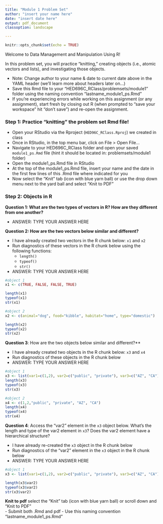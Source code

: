 ```yaml
---
title: "Module 1 Problem Set"
author: "insert your name here"
date: "insert date here"
output: pdf_document
classoption: landscape

---
```


```r
knitr::opts_chunk$set(echo = TRUE)
```

Welcome to Data Management and Manipulation Using R!

In this problem set, you will practice "knitting," creating objects (i.e., atomic vectors and lists), and investigating those objects.

- Note: Change author to your name & date to current date above in the YAML header (we'll learn more about headers later on...)
- Save this Rmd file to your "HED696C_RClass/problemsets/module1" folder using the naming convention "lastname_module1_ps.Rmd"
- If you're experiencing errors while working on this assignment (or any assignment), start fresh by closing out R (when prompted to "save your workspace" hit "don't save") and re-open the assignment. 

\vspace{30pt}

### Step 1: Practice "knitting" the problem set Rmd file!

- Open your RStudio via the Rproject (`HED96C_RClass.Rproj`) we created in class
- Once in RStudio, in the top menu bar, click on File > Open File...
- Navigate to your HED696C_RClass folder and open your saved `module1_ps.Rmd` file (hint it should be located in: problemsets/module1 folder)
- Open the module1_ps.Rmd file in RStudio
- At the top of the module1_ps.Rmd file, insert your name and the date in the first few lines of this .Rmd file where indicated for you
- Now select the "Knit" tab (icon with blue yarn ball) or use the drop down menu next to the yard ball and select "Knit to PDF"


\vspace{30pt}

### Step 2: Objects in R

**Question 1: What are the two types of vectors in R? How are they different from one another?** 

- ANSWER: TYPE YOUR ANSWER HERE


\vspace{30pt}


**Question 2: How are the two vectors below similar and different?**  

- I have already created two vectors in the R chunk below: `x1` and `x2`
- Run diagnostics of these vectors in the R chunk below using the following functions:
  - `length()`
  - `typeof()`
  - `str()`
- ANSWER: TYPE YOUR ANSWER HERE

```r
#object 1
x1 <- c(TRUE, FALSE, FALSE, TRUE)

length(x1)
typeof(x1)
str(x1)

#object 2
x2 <- c(animal="dog", food="kibble", habitat="home", type="domestic")

length(x2)
typeof(x2)
str(x2)
```

\vspace{30pt}


**Question 3**: How are the two objects below similar and different?**  

- I have already created two objects in the R chunk below: `x3` and `x4`
- Run diagnostics of these objects in the R chunk below
- ANSWER: TYPE YOUR ANSWER HERE


```r
#object 1
x3 <- list(var1=c(1,2), var2=c("public", "private"), var3=c("AZ", "CA"))
length(x3)
typeof(x3)
str(x3)

#object 2
x4 <- c(1,2,"public", "private", "AZ", "CA")
length(x4)
typeof(x4)
str(x4)

```


\vspace{30pt}



**Question 4**: Access the "var2" element in the `x3` object below. What's the length and type of the var2 element in `x3`? Does the var2 element have a hierarchical structure? 

- I have already re-created the `x3` object in the R chunk below
- Run diagnostics of the "var2" element in the `x3` object in the R chunk below
- ANSWER: TYPE YOUR ANSWER HERE

```r
#object 1
x3 <- list(var1=c(1,2), var2=c("public", "private"), var3=c("AZ", "CA"))

length(x3$var2)
typeof(x3$var2)
str(x3$var2)
```

\vspace{30pt}

**Knit to pdf** select the "Knit" tab (icon with blue yarn ball) or scroll down and "Knit to PDF"  
- Submit both .Rmd and pdf
- Use this naming convention "lastname_module1_ps.Rmd"